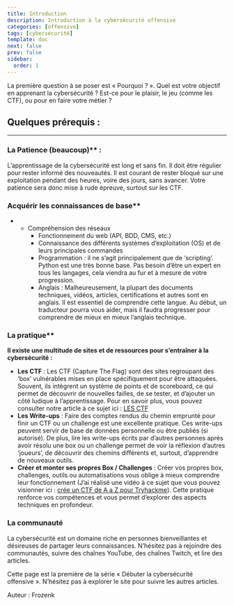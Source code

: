 ```yaml
---
title: Introduction
description: Introduction à la cybersécurité offensive
categories: [offensive]
tags: [cybersécurité]
template: doc
next: false
prev: false
sidebar:
  order: 1
---
```


La première question à se poser est « Pourquoi ? ». Quel est votre objectif en apprenant la cybersécurité ? Est-ce pour le plaisir, le jeu (comme les CTF), ou pour en faire votre métier ?

## **Quelques prérequis :**

---

### La Patience (beaucoup)** :

L’apprentissage de la cybersécurité est long et sans fin. Il doit être régulier pour rester informé des nouveautés. Il est courant de rester bloqué sur une exploitation pendant des heures, voire des jours, sans avancer. Votre patience sera donc mise à rude épreuve, surtout sur les CTF.

### Acquérir les connaissances de base** 

- - Compréhension des réseaux
    - Fonctionnement du web (API, BDD, CMS, etc.)
    - Connaissance des différents systèmes d’exploitation (OS) et de leurs principales commandes
    - Programmation : il ne s’agit principalement que de ‘scripting’. Python est une très bonne base. Pas besoin d’être un expert en tous les langages, cela viendra au fur et à mesure de votre progression.
    - Anglais : Malheureusement, la plupart des documents techniques, vidéos, articles, certifications et autres sont en anglais. Il est essentiel de comprendre cette langue. Au début, un traducteur pourra vous aider, mais il faudra progresser pour comprendre de mieux en mieux l’anglais technique.

### La pratique** 

**Il existe une multitude de sites et de ressources pour s’entraîner à la cybersécurité :**

- **Les CTF** : Les CTF (Capture The Flag) sont des sites regroupant des ‘box’ vulnérables mises en place spécifiquement pour être attaquées. Souvent, ils intègrent un système de points et de scoreboard, ce qui permet de découvrir de nouvelles failles, de se tester, et d’ajouter un côté ludique à l’apprentissage. Pour en savoir plus, vous pouvez consulter notre article à ce sujet ici : [LES CTF](https://hacking-france.fr/les-ctf/)
- **Les Write-ups** : Faire des comptes rendus du chemin emprunté pour finir un CTF ou un challenge est une excellente pratique. Ces write-ups peuvent servir de base de données personnelle ou être publiés (si autorisé). De plus, lire les write-ups écrits par d’autres personnes après avoir résolu une box ou un challenge permet de voir la réflexion d’autres ‘joueurs’, de découvrir des chemins différents et, surtout, d’apprendre de nouveaux outils.
- **Créer et monter ses propres Box / Challenges** : Créer vos propres box, challenges, outils ou automatisations vous oblige à mieux comprendre leur fonctionnement (J’ai réalisé une vidéo à ce sujet que vous pouvez visionner ici : [crée un CTF de A a Z pour Tryhackme](https://youtu.be/fmZPzpg87EU?si=CYOpmEmXcswsEJUn)). Cette pratique renforce vos compétences et vous permet d’explorer des aspects techniques en profondeur.

### La communauté 

La cybersécurité est un domaine riche en personnes bienveillantes et désireuses de partager leurs connaissances. N’hésitez pas à rejoindre des communautés, suivre des chaînes YouTube, des chaînes Twitch, et lire des articles.

Cette page est la première de la série « Débuter la cybersécurité offensive ». N’hésitez pas à explorer le site pour suivre les autres articles.

Auteur : Frozenk